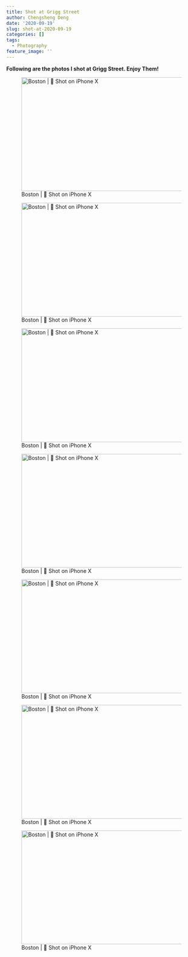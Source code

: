 ```yaml
---
title: Shot at Grigg Street
author: Chengsheng Deng
date: '2020-09-19'
slug: shot-at-2020-09-19
categories: []
tags:
  - Photography
feature_image: ''
--- 
```



**Following are the photos I shot at Grigg Street. Enjoy Them!**  

![Boston |  Shot on iPhone X](/post/2020-09-19-shot-at-2020-09-19_files/IMG_2811.JPG){width=600px height=300px}

![Boston |  Shot on iPhone X](/post/2020-09-19-shot-at-2020-09-19_files/IMG_2815.JPG){width=600px height=300px} 

![Boston |  Shot on iPhone X](/post/2020-09-19-shot-at-2020-09-19_files/IMG_2864-2.jpeg){width=600px height=300px} 

![Boston |  Shot on iPhone X](/post/2020-09-19-shot-at-2020-09-19_files/IMG_2868-2.jpeg){width=600px height=300px} 

![Boston |  Shot on iPhone X ](/post/2020-09-19-shot-at-2020-09-19_files/IMG_2876.JPG){width=600px height=300px} 

![Boston |  Shot on iPhone X ](/post/2020-09-19-shot-at-2020-09-19_files/IMG_2933.JPG){width=600px height=300px} 

![Boston |  Shot on iPhone X ](/post/2020-09-19-shot-at-2020-09-19_files/IMG_2939.JPG){width=600px height=300px}



